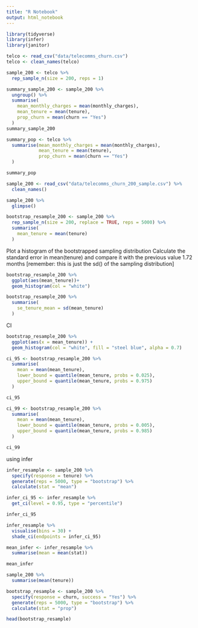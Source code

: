 ```yaml
---
title: "R Notebook"
output: html_notebook
---
```

```r
library(tidyverse)
library(infer)
library(janitor)

telco <- read_csv("data/telecomms_churn.csv")
telco <- clean_names(telco)

sample_200 <- telco %>%
  rep_sample_n(size = 200, reps = 1)

summary_sample_200 <- sample_200 %>%
  ungroup() %>%
  summarise(
    mean_monthly_charges = mean(monthly_charges), 
    mean_tenure = mean(tenure),
    prop_churn = mean(churn == "Yes")
  ) 
summary_sample_200
```

```r
summary_pop <- telco %>%
  summarise(mean_monthly_charges = mean(monthly_charges),
            mean_tenure = mean(tenure),
            prop_churn = mean(churn == "Yes")
  )

summary_pop
```
```r
sample_200 <- read_csv("data/telecomms_churn_200_sample.csv") %>%
  clean_names()
```

```r
sample_200 %>%
  glimpse()
```

```r
bootstrap_resample_200 <- sample_200 %>%
  rep_sample_n(size = 200, replace = TRUE, reps = 5000) %>%
  summarise(
    mean_tenure = mean(tenure)
  )
```


Plot a histogram of the bootstrapped sampling distribution
Calculate the standard error in mean(tenure) and compare it with the previous value 1.72 months [remember: this is just the sd() of the sampling distribution]
```r
bootstrap_resample_200 %>% 
  ggplot(aes(mean_tenure))+
  geom_histogram(col = "white")
```
```r
bootstrap_resample_200 %>% 
  summarise(
    se_tenure_mean = sd(mean_tenure)
  )
```
CI
```r
bootstrap_resample_200 %>%
  ggplot(aes(x = mean_tenure)) +
  geom_histogram(col = "white", fill = "steel blue", alpha = 0.7)
```

```r
ci_95 <- bootstrap_resample_200 %>%
  summarise(
    mean = mean(mean_tenure),
    lower_bound = quantile(mean_tenure, probs = 0.025),
    upper_bound = quantile(mean_tenure, probs = 0.975)
  )

ci_95
```
```r
ci_99 <- bootstrap_resample_200 %>%
  summarise(
    mean = mean(mean_tenure),
    lower_bound = quantile(mean_tenure, probs = 0.005),
    upper_bound = quantile(mean_tenure, probs = 0.985)
  )

ci_99
```
using infer 
```r
infer_resample <- sample_200 %>%
  specify(response = tenure) %>%
  generate(reps = 5000, type = "bootstrap") %>%
  calculate(stat = "mean")
```

```r
infer_ci_95 <- infer_resample %>%
  get_ci(level = 0.95, type = "percentile")

infer_ci_95
```
```r
infer_resample %>%
  visualise(bins = 30) +
  shade_ci(endpoints = infer_ci_95)
```

```r
mean_infer <- infer_resample %>%
  summarise(mean = mean(stat))

mean_infer
```
```r
sample_200 %>%
  summarise(mean(tenure))
```
```r
bootstrap_resample <- sample_200 %>%
  specify(response = churn, success = "Yes") %>%
  generate(reps = 5000, type = "bootstrap") %>%
  calculate(stat = "prop")

head(bootstrap_resample)
```




